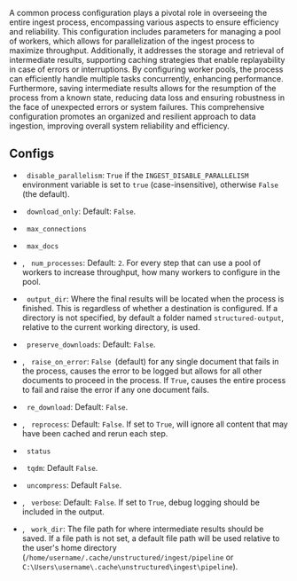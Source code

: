 A common process configuration plays a pivotal role in overseeing the entire ingest process, encompassing various aspects to ensure efficiency and reliability. This configuration includes parameters for managing a pool of workers, which allows for parallelization of the ingest process to maximize throughput. Additionally, it addresses the storage and retrieval of intermediate results, supporting caching strategies that enable replayability in case of errors or interruptions. By configuring worker pools, the process can efficiently handle multiple tasks concurrently, enhancing performance. Furthermore, saving intermediate results allows for the resumption of the process from a known state, reducing data loss and ensuring robustness in the face of unexpected errors or system failures. This comprehensive configuration promotes an organized and resilient approach to data ingestion, improving overall system reliability and efficiency.

## Configs

*   <Icon icon="v"/><Icon icon="2"/>&nbsp;&nbsp;`disable_parallelism`: `True` if the `INGEST_DISABLE_PARALLELISM` environment variable is set to `true` (case-insensitive), otherwise `False` (the default).

*   <Icon icon="v"/><Icon icon="2"/>&nbsp;&nbsp;`download_only`: Default: `False`.

*   <Icon icon="v"/><Icon icon="2"/>&nbsp;&nbsp;`max_connections`

*   <Icon icon="v"/><Icon icon="2"/>&nbsp;&nbsp;`max_docs`

*   <Icon icon="v"/><Icon icon="2"/>,&nbsp;<Icon icon="v"/><Icon icon="1"/>&nbsp;&nbsp;`num_processes`: Default: `2`. For every step that can use a pool of workers to increase throughput, how many workers to configure in the pool.

*   <Icon icon="v"/><Icon icon="1"/>&nbsp;&nbsp;`output_dir`: Where the final results will be located when the process is finished. This is regardless of whether a destination is configured. If a directory is not specified, by default a folder named `structured-output`, relative to the current working directory, is used.

*   <Icon icon="v"/><Icon icon="2"/>&nbsp;&nbsp;`preserve_downloads`: Default: `False`.

*   <Icon icon="v"/><Icon icon="2"/>,&nbsp;<Icon icon="v"/><Icon icon="1"/>&nbsp;&nbsp;`raise_on_error`: `False `(default) for any single document that fails in the process, causes the error to be logged but allows for all other documents to proceed in the process. If `True`, causes the entire process to fail and raise the error if any one document fails.

*   <Icon icon="v"/><Icon icon="2"/>&nbsp;&nbsp;`re_download`: Default: `False`.

*   <Icon icon="v"/><Icon icon="2"/>,&nbsp;<Icon icon="v"/><Icon icon="1"/>&nbsp;&nbsp;`reprocess`: Default: `False`. If set to `True`, will ignore all content that may have been cached and rerun each step.

*   <Icon icon="v"/><Icon icon="2"/>&nbsp;&nbsp;`status`

*   <Icon icon="v"/><Icon icon="2"/>&nbsp;&nbsp;`tqdm`: Default `False`.

*   <Icon icon="v"/><Icon icon="2"/>&nbsp;&nbsp;`uncompress`: Default `False`.

*   <Icon icon="v"/><Icon icon="2"/>,&nbsp;<Icon icon="v"/><Icon icon="1"/>&nbsp;&nbsp;`verbose`: Default: `False`. If set to `True`, debug logging should be included in the output.

*   <Icon icon="v"/><Icon icon="2"/>,&nbsp;<Icon icon="v"/><Icon icon="1"/>&nbsp;&nbsp;`work_dir`: The file path for where intermediate results should be saved. If a file path is not set, a default file path will be used relative to the user's home directory (`/home/username/.cache/unstructured/ingest/pipeline` or `C:\Users\username\.cache\unstructured\ingest\pipeline`).

